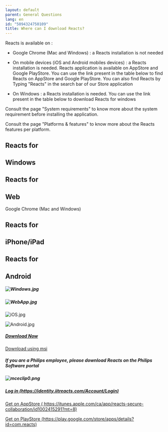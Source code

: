 ```yaml
---
layout: default
parent: General Questions
lang: en
id: "5094324750109"
title: Where can I download Reacts?
---
```

Reacts is available on :

- Google Chrome (Mac and Windows) : a Reacts installation is not needed

- On mobile devices (iOS and Android mobiles devices) : a Reacts installation is needed. Reacts application is available on AppStore and Google PlayStore. You can use the link present in the table below to find Reacts on AppStore and Google PlayStore. You can also find Reacts by Typing "Reacts" in the search bar of our Store application

- On Windows : a Reacts installation is needed. You can use the link present in the table below to download Reacts for windows

Consult the page "System requirements" to know more about the system requirement before installing the application.

Consult the page "Platforms & features" to know more about the Reacts features per platform.

**Reacts for**
---------------

Windows
-------

**Reacts** **for**
------------------

Web
---

Google Chrome (Mac and Windows)

**Reacts** **for**
------------------

iPhone/iPad
-----------

**Reacts for**
--------------

Android
-------

##### ![Windows.jpg](@assets/attachments/Windows.jpg)

##### ![WebApp.jpg](@assets/attachments/WebApp.jpg)

![iOS.jpg](@assets/attachments/iOS.jpg)

![Android.jpg](@assets/attachments/Android.jpg)

##### [Download Now](https://reactskpgpackages.blob.core.windows.net/installer/ReactsInstall.exe)  
[Download using msi](https://reactskpgpackages.blob.core.windows.net/installer/Reacts.msi)

##### If you are a Philips employee, please download Reacts on the Philips Software portal

##### ![mceclip0.png](@assets/attachments/9232287096349.png)

##### [Log in (https://identity.iitreacts.com/Account/Login)](https://identity.iitreacts.com/Account/Login "Free trial")



[Get on AppStore ( https://itunes.apple.com/ca/app/reacts-secure-collaboration/id1002415291?mt=8)](https://itunes.apple.com/ca/app/reacts-secure-collaboration/id1002415291?mt=8)

[Get on PlayStore (https://play.google.com/store/apps/details?id=com.reacts)](https://play.google.com/store/apps/details?id=com.reacts)


